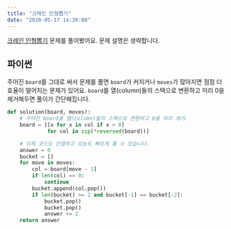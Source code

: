 ```yaml
---
title: "크레인 인형뽑기"
date: "2020-05-17 14:30:00"
---
```

[크레인 인형뽑기](https://programmers.co.kr/learn/courses/30/lessons/12916) 문제를 풀어봤어요. 문제
설명은 생략합니다.

## 파이썬

주어진 `board`를 그대로 써서 문제를 풀면 `board`가 커지거나 `moves`가 많아지면 점점 더 효율이
떨어지는 문제가 있어요. `board`를 열(column)들의 스택으로 변환하고 미리 0을 제거해두면 풀이가
간단해집니다.

```python
def solution(board, moves):
    # 주어진 board를 열(column)들의 스택으로 변환하고 0을 미리 제거.
    board = [[x for x in col if x > 0]
             for col in zip(*reversed(board))]

    # 이제 코드도 간결하고 성능도 빠르게 풀 수 있습니다.
    answer = 0
    bucket = []
    for move in moves:
        col = board[move - 1]
        if len(col) == 0:
            continue
        bucket.append(col.pop())
        if len(bucket) >= 2 and bucket[-1] == bucket[-2]:
            bucket.pop()
            bucket.pop()
            answer += 2
    return answer
```
